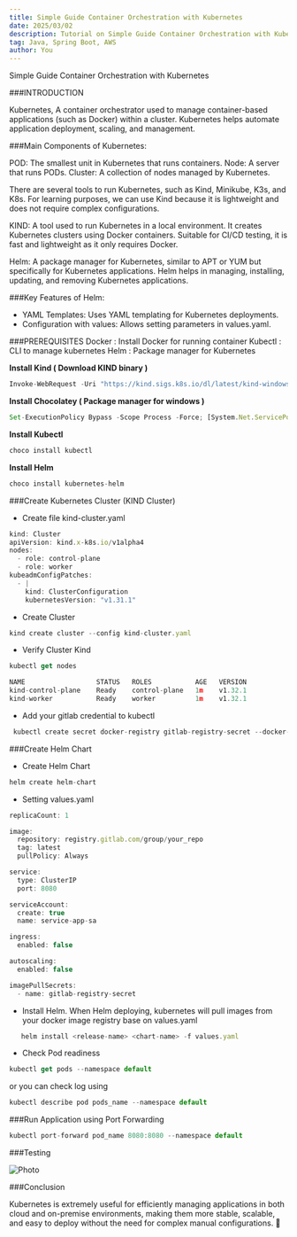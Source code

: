 ```yaml
---
title: Simple Guide Container Orchestration with Kubernetes
date: 2025/03/02
description: Tutorial on Simple Guide Container Orchestration with Kubernetes
tag: Java, Spring Boot, AWS
author: You
---
```



Simple Guide Container Orchestration with Kubernetes

###INTRODUCTION

Kubernetes, A container orchestrator used to manage container-based applications (such as Docker) within a cluster. Kubernetes helps automate application deployment, scaling, and management.

###Main Components of Kubernetes:

POD: The smallest unit in Kubernetes that runs containers.
Node: A server that runs PODs.
Cluster: A collection of nodes managed by Kubernetes.

There are several tools to run Kubernetes, such as Kind, Minikube, K3s, and K8s. For learning purposes, we can use Kind because it is lightweight and does not require complex configurations.

KIND: A tool used to run Kubernetes in a local environment. It creates Kubernetes clusters using Docker containers. Suitable for CI/CD testing, it is fast and lightweight as it only requires Docker.

Helm: A package manager for Kubernetes, similar to APT or YUM but specifically for Kubernetes applications. Helm helps in managing, installing, updating, and removing Kubernetes applications.

###Key Features of Helm:
- YAML Templates: Uses YAML templating for Kubernetes deployments.
- Configuration with values: Allows setting parameters in values.yaml.

###PREREQUISITES
Docker : Install Docker for running container
Kubectl : CLI to manage kubernetes
Helm : Package manager for Kubernetes

**Install Kind ( Download KIND binary )**
```js
Invoke-WebRequest -Uri "https://kind.sigs.k8s.io/dl/latest/kind-windows-amd64" -OutFile "$env:USERPROFILE\kind.exe"
```

**Install Chocolatey ( Package manager for windows )**
```js
Set-ExecutionPolicy Bypass -Scope Process -Force; [System.Net.ServicePointManager]::SecurityProtocol = [System.Net.ServicePointManager]::SecurityProtocol -bor 3072; iex ((New-Object System.Net.WebClient).DownloadString('https://community.chocolatey.org/install.ps1'))
```

**Install Kubectl**
```js
choco install kubectl
```

**Install Helm**
```js
choco install kubernetes-helm
```

###Create Kubernetes Cluster (KIND Cluster)

- Create file kind-cluster.yaml
```js
kind: Cluster
apiVersion: kind.x-k8s.io/v1alpha4
nodes:
  - role: control-plane
  - role: worker
kubeadmConfigPatches:
  - |
    kind: ClusterConfiguration
    kubernetesVersion: "v1.31.1"
```

- Create Cluster
```js
kind create cluster --config kind-cluster.yaml
```

- Verify Cluster Kind
```js
kubectl get nodes
```

```js
NAME                  STATUS   ROLES           AGE   VERSION
kind-control-plane    Ready    control-plane   1m    v1.32.1
kind-worker           Ready    worker          1m    v1.32.1
```

- Add your gitlab credential to kubectl
```js
 kubectl create secret docker-registry gitlab-registry-secret --docker-server=registry.gitlab.com --docker-username=username --docker-password=ci_token --docker-email=your_email
```

###Create Helm Chart

- Create Helm Chart
```js
helm create helm-chart 
```

- Setting values.yaml
```js
replicaCount: 1

image:
  repository: registry.gitlab.com/group/your_repo
  tag: latest
  pullPolicy: Always

service:
  type: ClusterIP
  port: 8080

serviceAccount:
  create: true
  name: service-app-sa 

ingress:
  enabled: false

autoscaling:
  enabled: false

imagePullSecrets:
  - name: gitlab-registry-secret
```

- Install Helm. When Helm deploying, kubernetes will pull images from your docker image registry base on values.yaml

```js
   helm install <release-name> <chart-name> -f values.yaml
```

- Check Pod readiness

```js
kubectl get pods --namespace default
``` 

or you can check log using

```js
kubectl describe pod pods_name --namespace default
```

###Run Application using Port Forwarding
```js
kubectl port-forward pod_name 8080:8080 --namespace default
```

###Testing

<Image
  src="/images/post30_img1.webp"
  alt="Photo"
  width={1125}
  height={750}
  priority
  className="next-image"
/>

###Conclusion

Kubernetes is extremely useful for efficiently managing applications in both cloud and on-premise environments, making them more stable, scalable, and easy to deploy without the need for complex manual configurations. 🚀